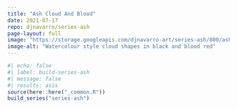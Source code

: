 ```yaml
---
title: "Ash Cloud And Blood"
date: 2021-07-17
repo: djnavarro/series-ash
page-layout: full
image: "https://storage.googleapis.com/djnavarro-art/series-ash/800/ash_07_010.png"
image-alt: "Watercolour style cloud shapes in black and blood red"
---
```

   
::: {.grid}
  
```r
#| echo: false
#| label: build-series-ash
#| message: false
#| results: asis
source(here::here("_common.R"))
build_series("series-ash")
```
   
:::
   
